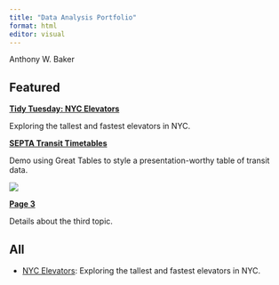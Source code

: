 ```yaml
---
title: "Data Analysis Portfolio"
format: html
editor: visual
---
```


Anthony W. Baker

## Featured

:::::: grid
::: g-col-4
[**Tidy Tuesday: NYC Elevators**](/tidy_tuesday_nyc_elevators/tidy_tuesday_nyc_elevators.qmd)

Exploring the tallest and fastest elevators in NYC.
:::

::: g-col-4
[**SEPTA Transit Timetables**](septa_transit_times/septa-timetables.qmd)

Demo using Great Tables to style a presentation-worthy table of transit data.
:::

::: g-col-4
![](https://via.placeholder.com/100)

[**Page 3**](page3.qmd)

Details about the third topic.
:::
::::::

## All

-   [NYC Elevators](/tidy_tuesday_nyc_elevators/tidy_tuesday_nyc_elevators.qmd): Exploring the tallest and fastest elevators in NYC.
